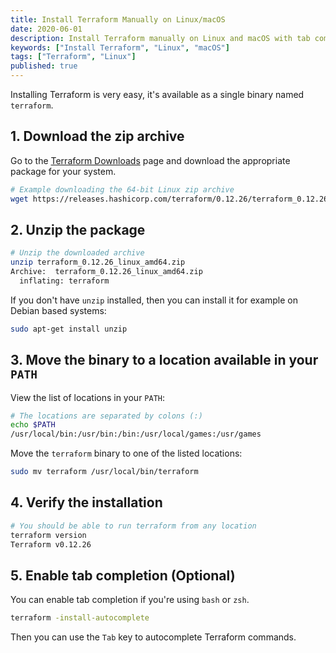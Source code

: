 ```yaml
---
title: Install Terraform Manually on Linux/macOS
date: 2020-06-01
description: Install Terraform manually on Linux and macOS with tab completion.
keywords: ["Install Terraform", "Linux", "macOS"]
tags: ["Terraform", "Linux"]
published: true
---
```


Installing Terraform is very easy, it's available as a single binary named `terraform`.

## 1. Download the zip archive

Go to the [Terraform Downloads](https://www.terraform.io/downloads.html) page and download the appropriate package for your system.

```bash {terminal: true}
# Example downloading the 64-bit Linux zip archive
wget https://releases.hashicorp.com/terraform/0.12.26/terraform_0.12.26_linux_amd64.zip
```

## 2. Unzip the package

```bash {terminal: true}{promptLines: 1,2}
# Unzip the downloaded archive
unzip terraform_0.12.26_linux_amd64.zip
Archive:  terraform_0.12.26_linux_amd64.zip
  inflating: terraform
```

If you don't have `unzip` installed, then you can install it for example on Debian based systems:

```bash {terminal: true}{copy: true}
sudo apt-get install unzip
```

## 3. Move the binary to a location available in your `PATH`

View the list of locations in your `PATH`:

```bash {terminal: true}{promptLines: 1,2}
# The locations are separated by colons (:)
echo $PATH
/usr/local/bin:/usr/bin:/bin:/usr/local/games:/usr/games
```

Move the `terraform` binary to one of the listed locations:

```bash {terminal: true}
sudo mv terraform /usr/local/bin/terraform
```

## 4. Verify the installation

```bash {terminal: true}{promptLines: 1,2}
# You should be able to run terraform from any location
terraform version
Terraform v0.12.26
```

## 5. Enable tab completion (Optional)

You can enable tab completion if you're using `bash` or `zsh`.

```bash {terminal: true}{copy: true}
terraform -install-autocomplete
```

Then you can use the `Tab` key to autocomplete Terraform commands.
